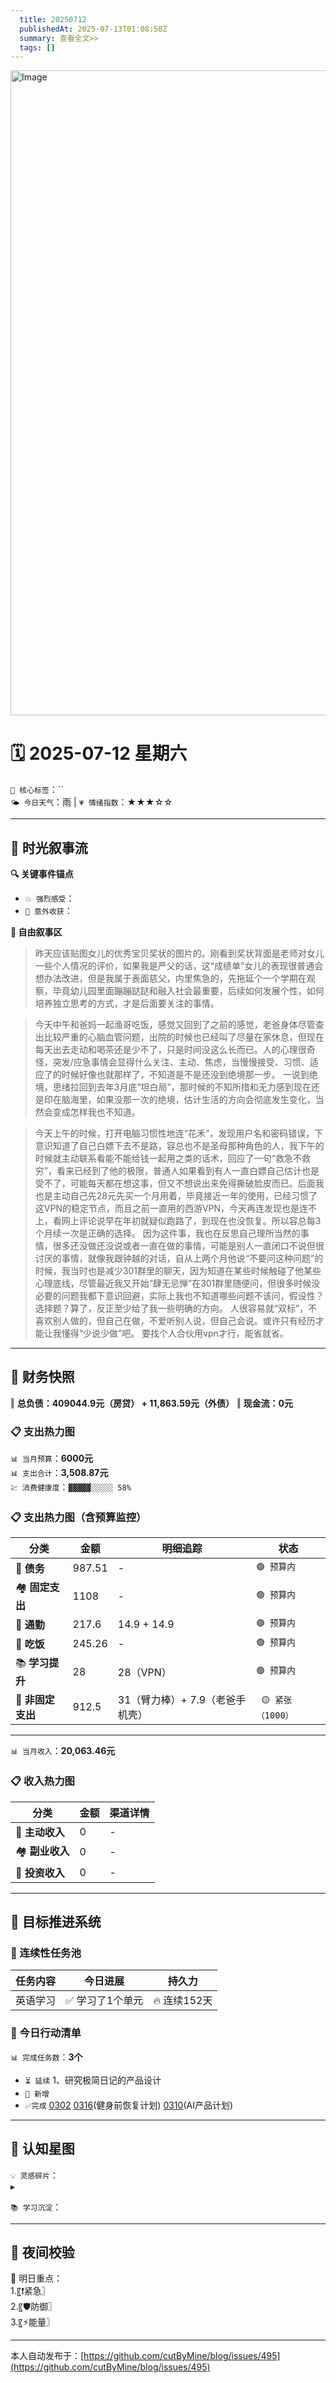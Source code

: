 ```yaml
---
  title: 20250712
  publishedAt: 2025-07-13T01:08:58Z
  summary: 查看全文>>
  tags: []
---
```


<img width="1025" height="1032" alt="Image" src="https://github.com/user-attachments/assets/f5ff47b5-20be-4c96-867b-b41291d88296" />

# 🗓️ 2025-07-12 星期六  
`🔑 核心标签`：``  
`🌤️ 今日天气`：雨 | `💗 情绪指数`：★★★☆☆   

---


## 🌊 **时光叙事流**
**🔍 关键事件锚点**  
- `💥 强烈感受`：                    
- `🎉 意外收获`：         

**📖 自由叙事区**  
> 昨天应该贴图女儿的优秀宝贝奖状的图片的。刚看到奖状背面是老师对女儿一些个人情况的评价，如果我是严父的话，这“成绩单”女儿的表现很普通会想办法改进，但是我属于表面慈父，内里焦急的，先拖延个一个学期在观察，毕竟幼儿园里面蹦蹦跶跶和融入社会最重要，后续如何发展个性，如何培养独立思考的方式，才是后面要关注的事情。

>  今天中午和爸妈一起渔哥吃饭，感觉又回到了之前的感觉，老爸身体尽管查出比较严重的心脑血管问题，出院的时候也已经叫了尽量在家休息，但现在每天出去走动和喝茶还是少不了，只是时间没这么长而已。人的心理很奇怪，突发/应急事情会显得什么关注、主动、焦虑，当慢慢接受、习惯、适应了的时候好像也就那样了，不知道是不是还没到绝境那一步。
> 一说到绝境，思绪拉回到去年3月底“坦白局”，那时候的不知所措和无力感到现在还是印在脑海里，如果没那一次的绝境，估计生活的方向会彻底发生变化，当然会变成怎样我也不知道。

> 今天上午的时候，打开电脑习惯性地连“花禾”，发现用户名和密码错误，下意识知道了自己白嫖下去不是路，容总也不是圣母那种角色的人，我下午的时候就主动联系看能不能给钱一起用之类的话术，回应了一句“救急不救穷”，看来已经到了他的极限，普通人如果看到有人一直白嫖自己估计也是受不了，可能每天都在想这事，但又不想说出来免得撕破脸皮而已。后面我也是主动自己先28元先买一个月用着，毕竟接近一年的使用，已经习惯了这VPN的稳定节点，而且之前一直用的西游VPN，今天再连发现也是连不上，看网上评论说早在年初就疑似跑路了，到现在也没恢复。所以容总每3个月续一次是正确的选择。
> 因为这件事，我也在反思自己理所当然的事情，很多还没做还没说或者一直在做的事情，可能是别人一直闭口不说但很讨厌的事情，就像我跟钟越的对话，自从上两个月他说“不要问这种问题”的时候，我当时也是减少301群里的聊天，因为知道在某些时候触碰了他某些心理底线，尽管最近我又开始“肆无忌惮”在301群里随便问，但很多时候没必要的问题我都下意识回避，实际上我也不知道哪些问题不该问，假设性？选择题？算了，反正至少给了我一些明确的方向。
> 人很容易就“双标”，不喜欢别人做的，但自己在做，不爱听别人说，但自己会说。或许只有经历才能让我懂得“少说少做”吧。
> 要找个人合伙用vpn才行，能省就省。

---

## 💸 **财务快照**
‖ **总负债：409044.9元（房贷） + 11,863.59元（外债）**
‖ **现金流：0元**

### 📋 支出热力图

`📊 当月预算`：**6000元**  
`📊 支出合计`：**3,508.87元**  
`💹 消费健康度`：`▓▓▓▓▓░░░░░ 58%`  
### 📋 支出热力图（含预算监控）
| 分类         | 金额    | 明细追踪                  | 状态           |
|--------------|---------|---------------------------|----------------|
| 🏦 **债务**    | 987.51   | -    | `🟢 预算内`   |
| 🏘️ **固定支出** | 1108     |  -  | `🟢 预算内`     |
| 🚌 **通勤**     | 217.6   | 14.9 + 14.9   | `🟢 预算内`     |
| 🍜 **吃饭**     | 245.26  | -  | `🟢 预算内`   |
| 📚 **学习提升** | 28      | 28（VPN）     | `🟢 预算内`     |
| 🎲 **非固定支出** | 912.5    |  31（臂力棒）+ 7.9（老爸手机壳）  | ` 🟡 紧张（1000）`  |
---

`📊 当月收入`：**20,063.46元**  

### 📋 收入热力图
| 分类         | 金额    | 渠道详情             |
|--------------|---------|-------------------------|
| 🏦 **主动收入**  | 0                | -        |
| 🏘️ **副业收入**  | 0                | -        |
| 🚌 **投资收入**  | 0                | -        |



---

## 🎯 **目标推进系统**

### 🔄 连续性任务池
| 任务内容                | 今日进展          | 持久力     |
|-------------------------|-------------------|------------|
| 英语学习         | ✅ 学习了1个单元 | 🔥 连续152天  |



### 📌 今日行动清单

`📊 完成任务数`：**3个**  
- `⏳ 延续` 1、研究极简日记的产品设计             
- `🚩 新增`   
- `✅完成` [0302](note://WEB9685e40ae7a6464db1196641a1ffd0ee)   [0316](note://WEBc1fcc89ec3e741538b703e8017b38c9f)(健身前恢复计划)  [0310](note://WEBfc89f9187c014fbe9fab88e2d09b4bde)(AI产品计划)


---

## 🌌 **认知星图**
`💡 灵感碎片`：  
▸ 


`📚 学习沉淀`：  
>    

---

## 🌃 夜间校验

🚀 明日重点：  
1.〖❗紧急〗  
2.〖🛡️防御〗  
3.〖⚡能量〗

---
本人自动发布于：[https://github.com/cutByMine/blog/issues/495](https://github.com/cutByMine/blog/issues/495)
